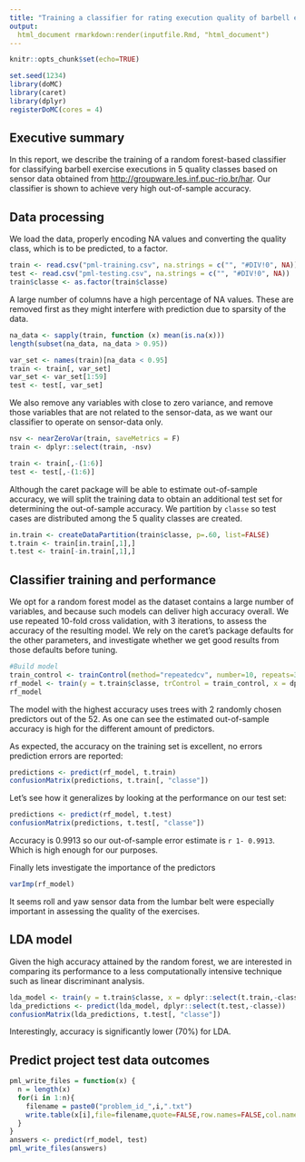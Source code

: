 ```yaml
---
title: "Training a classifier for rating execution quality of barbell exercises based on sensor data."
output: 
  html_document rmarkdown:render(inputfile.Rmd, "html_document")
---
```


```r
knitr::opts_chunk$set(echo=TRUE)
```

```r
set.seed(1234)
library(doMC)
library(caret)
library(dplyr)
registerDoMC(cores = 4)
```

## Executive summary
In this report, we describe the training of a random forest-based classifier for classifying barbell exercise executions in 5 quality classes based on sensor data obtained from [http://groupware.les.inf.puc-rio.br/har](http://groupware.les.inf.puc-rio.br/har). Our classifier is shown to achieve very high out-of-sample accuracy. 

## Data processing
We load the data, properly encoding NA values and converting the quality class, which is to be predicted, to a factor. 
```r
train <- read.csv("pml-training.csv", na.strings = c("", "#DIV!0", NA))
test <- read.csv("pml-testing.csv", na.strings = c("", "#DIV!0", NA))
train$classe <- as.factor(train$classe)
```

A large number of columns have a high percentage of NA values. These are removed first as they might interfere with prediction due to sparsity of the data.
```r
na_data <- sapply(train, function (x) mean(is.na(x)))
length(subset(na_data, na_data > 0.95))

var_set <- names(train)[na_data < 0.95]
train <- train[, var_set]
var_set <- var_set[1:59]
test <- test[, var_set]
```

We also remove any variables with close to zero variance, and remove those variables that are not related to the sensor-data, as we want our classifier
to operate on sensor-data only.
```r
nsv <- nearZeroVar(train, saveMetrics = F)
train <- dplyr::select(train, -nsv)

train <- train[,-(1:6)]
test <- test[,-(1:6)]
```

Although the caret package will be able to estimate out-of-sample accuracy, we will split the training data to obtain an additional test set for determining the out-of-sample accuracy. We partition by `classe` so test cases are distributed among the 5 quality classes are created.

```r
in.train <- createDataPartition(train$classe, p=.60, list=FALSE)
t.train <- train[in.train[,1],]
t.test <- train[-in.train[,1],]
```

## Classifier training and performance
We opt for a random forest model as the dataset contains a large number of variables, and because such models can deliver high accuracy overall. We use repeated 10-fold cross validation, with 3 iterations, to assess the accuracy of the resulting model.  We rely on the caret's package defaults for the other parameters, and investigate whether we get good results from those defaults before tuning. 
```r
#Build model
train_control <- trainControl(method="repeatedcv", number=10, repeats=3)
rf_model <- train(y = t.train$classe, trControl = train_control, x = dplyr::select(t.train, -classe), method="rf")
rf_model
```

The model with the highest accuracy uses trees with 2 randomly chosen predictors out of the 52. As one can see the estimated out-of-sample accuracy is high for the different amount of predictors.

As expected, the accuracy on the training set is excellent, no errors prediction errors are reported:
```r
predictions <- predict(rf_model, t.train)
confusionMatrix(predictions, t.train[, "classe"])
```

Let's see how it generalizes by looking at the performance on our test set:
```r
predictions <- predict(rf_model, t.test)
confusionMatrix(predictions, t.test[, "classe"])
```
Accuracy is 0.9913 so our out-of-sample error estimate is `r 1- 0.9913`. Which is high enough for our purposes. 

Finally lets investigate the importance of the predictors
```r
varImp(rf_model)
```

It seems roll and yaw sensor data from the lumbar belt were especially important in assessing the quality of the exercises. 

## LDA model
Given the high accuracy attained by the random forest, we are interested in comparing its performance to a less computationally intensive technique such as linear discriminant analysis. 

```r
lda_model <- train(y = t.train$classe, x = dplyr::select(t.train,-classe), method="lda")
lda_predictions <- predict(lda_model, dplyr::select(t.test,-classe))
confusionMatrix(lda_predictions, t.test[, "classe"])
```

Interestingly, accuracy is significantly lower (70%) for LDA.

## Predict project test data outcomes

```r
pml_write_files = function(x) {
  n = length(x)
  for(i in 1:n){
    filename = paste0("problem_id_",i,".txt")
    write.table(x[i],file=filename,quote=FALSE,row.names=FALSE,col.names=FALSE)
  }
}
answers <- predict(rf_model, test)
pml_write_files(answers)
  
```